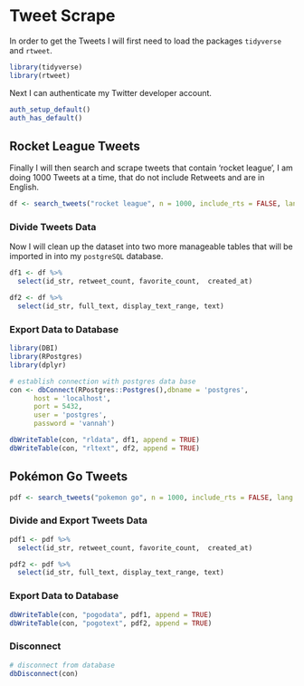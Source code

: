# **Tweet Scrape**

In order to get the Tweets I will first need to load the packages `tidyverse` and `rtweet`.

```r
library(tidyverse)
library(rtweet)
```

Next I can authenticate my Twitter developer account.

```r
auth_setup_default()
auth_has_default()
```

## **Rocket League Tweets**

Finally I will then search and scrape tweets that contain 'rocket league', I am doing 1000 Tweets at a time, that do not include Retweets and are in English.

```r
df <- search_tweets("rocket league", n = 1000, include_rts = FALSE, lang = "en")
```

### Divide Tweets Data

Now I will clean up the dataset into two more manageable tables that will be imported in into my `postgreSQL` database.

```r
df1 <- df %>%
  select(id_str, retweet_count, favorite_count,  created_at)

df2 <- df %>%
  select(id_str, full_text, display_text_range, text)
```

### Export Data to Database

```r
library(DBI)
library(RPostgres)
library(dplyr)
```

```r
# establish connection with postgres data base
con <- dbConnect(RPostgres::Postgres(),dbname = 'postgres',
      host = 'localhost',
      port = 5432,
      user = 'postgres',
      password = 'vannah') 
```

```r
dbWriteTable(con, "rldata", df1, append = TRUE)
dbWriteTable(con, "rltext", df2, append = TRUE)
```

## **Pokémon Go Tweets**

```r
pdf <- search_tweets("pokemon go", n = 1000, include_rts = FALSE, lang = "en")
```

### Divide and Export Tweets Data

```r
pdf1 <- pdf %>%
  select(id_str, retweet_count, favorite_count,  created_at)

pdf2 <- pdf %>%
  select(id_str, full_text, display_text_range, text)
```

### Export Data to Database

```r
dbWriteTable(con, "pogodata", pdf1, append = TRUE)
dbWriteTable(con, "pogotext", pdf2, append = TRUE)
```

### Disconnect

```r
# disconnect from database
dbDisconnect(con)
```
